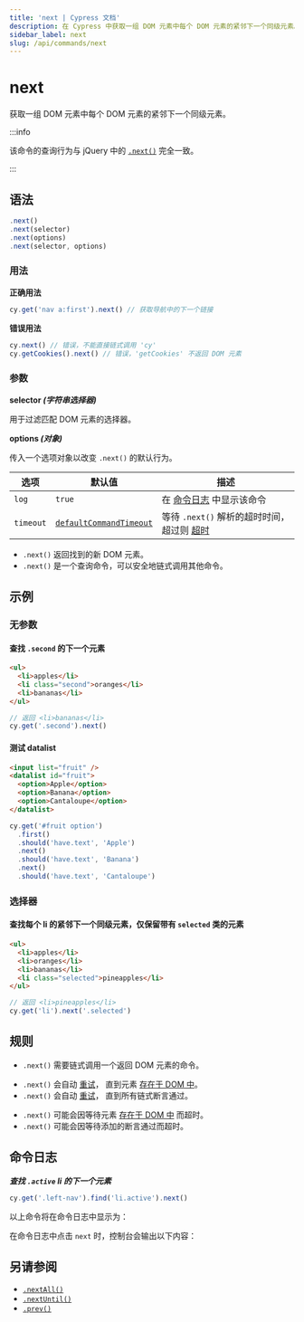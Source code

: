 ```yaml
---
title: 'next | Cypress 文档'
description: 在 Cypress 中获取一组 DOM 元素中每个 DOM 元素的紧邻下一个同级元素。
sidebar_label: next
slug: /api/commands/next
---
```


<ProductHeading product="app" />

# next

获取一组 DOM 元素中每个 DOM 元素的紧邻下一个同级元素。

:::info

该命令的查询行为与 jQuery 中的
[`.next()`](http://api.jquery.com/next) 完全一致。

:::

## 语法

```javascript
.next()
.next(selector)
.next(options)
.next(selector, options)
```

### 用法

<Icon name="check-circle" color="green" /> **正确用法**

```javascript
cy.get('nav a:first').next() // 获取导航中的下一个链接
```

<Icon name="exclamation-triangle" color="red" /> **错误用法**

```javascript
cy.next() // 错误，不能直接链式调用 'cy'
cy.getCookies().next() // 错误，'getCookies' 不返回 DOM 元素
```

### 参数

<Icon name="angle-right" /> **selector _(字符串选择器)_**

用于过滤匹配 DOM 元素的选择器。

<Icon name="angle-right" /> **options _(对象)_**

传入一个选项对象以改变 `.next()` 的默认行为。

| 选项      | 默认值                                                           | 描述                                                                         |
| --------- | ----------------------------------------------------------------- | ----------------------------------------------------------------------------------- |
| `log`     | `true`                                                            | 在 [命令日志](/app/core-concepts/open-mode#Command-Log) 中显示该命令 |
| `timeout` | [`defaultCommandTimeout`](/app/references/configuration#Timeouts) | 等待 `.next()` 解析的超时时间，超过则 [超时](#Timeouts)                |

<HeaderYields />

- `.next()` 返回找到的新 DOM 元素。
- `.next()` 是一个查询命令，可以安全地链式调用其他命令。

## 示例

### 无参数

#### 查找 `.second` 的下一个元素

```html
<ul>
  <li>apples</li>
  <li class="second">oranges</li>
  <li>bananas</li>
</ul>
```

```javascript
// 返回 <li>bananas</li>
cy.get('.second').next()
```

#### 测试 datalist

```html
<input list="fruit" />
<datalist id="fruit">
  <option>Apple</option>
  <option>Banana</option>
  <option>Cantaloupe</option>
</datalist>
```

```javascript
cy.get('#fruit option')
  .first()
  .should('have.text', 'Apple')
  .next()
  .should('have.text', 'Banana')
  .next()
  .should('have.text', 'Cantaloupe')
```

### 选择器

#### 查找每个 li 的紧邻下一个同级元素，仅保留带有 `selected` 类的元素

```html
<ul>
  <li>apples</li>
  <li>oranges</li>
  <li>bananas</li>
  <li class="selected">pineapples</li>
</ul>
```

```javascript
// 返回 <li>pineapples</li>
cy.get('li').next('.selected')
```

## 规则

<HeaderRequirements />

- `.next()` 需要链式调用一个返回 DOM 元素的命令。

<HeaderAssertions />

- `.next()` 会自动 [重试](/app/core-concepts/retry-ability)，
  直到元素 [存在于 DOM 中](/app/core-concepts/introduction-to-cypress#Implicit-Assertions)。
- `.next()` 会自动 [重试](/app/core-concepts/retry-ability)，
  直到所有链式断言通过。

<HeaderTimeouts />

- `.next()` 可能会因等待元素 [存在于 DOM 中](/app/core-concepts/introduction-to-cypress#Implicit-Assertions) 而超时。
- `.next()` 可能会因等待添加的断言通过而超时。

## 命令日志

**_查找 `.active` li 的下一个元素_**

```javascript
cy.get('.left-nav').find('li.active').next()
```

以上命令将在命令日志中显示为：

<DocsImage
  src="/img/api/next/find-next-element-when-testing-dom.png"
  alt="命令日志 next"
/>

在命令日志中点击 `next` 时，控制台会输出以下内容：

<DocsImage
  src="/img/api/next/elements-next-command-applied-to.png"
  alt="控制台日志 next"
/>

## 另请参阅

- [`.nextAll()`](/api/commands/nextall)
- [`.nextUntil()`](/api/commands/nextuntil)
- [`.prev()`](/api/commands/prev)